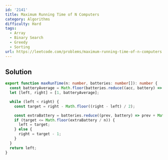 ```yaml
---
id: '2141'
title: Maximum Running Time of N Computers
category: Algorithms
difficulty: Hard
tags:
  - Array
  - Binary Search
  - Greedy
  - Sorting
url: https://leetcode.com/problems/maximum-running-time-of-n-computers
---
```


## Solution

```typescript filename="solution.ts" copy
export function maxRunTime(n: number, batteries: number[]): number {
  const batteryAverage = Math.floor(batteries.reduce((acc, battery) => acc + battery, 0) / n);
  let [left, right] = [1, batteryAverage];

  while (left < right) {
    const target = right - Math.floor((right - left) / 2);

    const extraBattery = batteries.reduce((prev, battery) => prev + Math.min(battery, target), 0);
    if (target <= Math.floor(extraBattery / n)) {
      left = target;
    } else {
      right = target - 1;
    }
  }
  return left;
}
```
